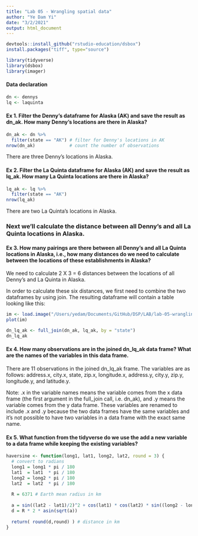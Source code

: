 ```yaml
---
title: "Lab 05 - Wrangling spatial data"
author: "Ye Dam Yi"
date: "3/2/2021"
output: html_document
---
```


```r
devtools::install_github("rstudio-education/dsbox")
install.packages("tiff", type="source") 

```

```r
library(tidyverse) 
library(dsbox) 
library(imager)
```
#### Data declaration

```r
dn <- dennys
lq <- laquinta
```

#### Ex 1. Filter the Denny’s dataframe for Alaska (AK) and save the result as dn_ak. How many Denny’s locations are there in Alaska?

```r
dn_ak <- dn %>%
  filter(state == "AK") # filter for Denny's locations in AK
nrow(dn_ak)             # count the number of observations

```
There are three Denny's locations in Alaska. 



#### Ex 2. Filter the La Quinta dataframe for Alaska (AK) and save the result as lq_ak. How many La Quinta locations are there in Alaska?
```r
lq_ak <- lq %>%
  filter(state == "AK")
nrow(lq_ak)
```
There are two La Quinta's locations in Alaska.



### Next we’ll calculate the distance between all Denny’s and all La Quinta locations in Alaska. 

#### Ex 3. How many pairings are there between all Denny’s and all La Quinta locations in Alaska, i.e., how many distances do we need to calculate between the locations of these establishments in Alaska?

We need to calculate 2 X 3 = 6 distances between the locations of all Denny's and La Quinta in Alaska.

In order to calculate these six distances, we first need to combine the two dataframes by using join. The resulting dataframe will contain a table looking like this:

```r
im <- load.image("/Users/yedam/Documents/GitHub/DSP/LAB/lab-05-wrangling-data/dennys-laquinta-sketches.004.png")
plot(im)

```
```r
dn_lq_ak <- full_join(dn_ak, lq_ak, by = "state")
dn_lq_ak
```



#### Ex 4. How many observations are in the joined dn_lq_ak data frame? What are the names of the variables in this data frame.

There are 11 observations in the joined dn_lq_ak frame. The variables are as follows: address.x, city.x, state, zip.x, longitude.x, address.y, city.y, zip.y, longitude.y, and latitude.y.

Note: .x in the variable names means the variable comes from the x data frame (the first argument in the full_join call, i.e. dn_ak), and .y means the variable comes from the y data frame. These variables are renamed to include .x and .y because the two data frames have the same variables and it’s not possible to have two variables in a data frame with the exact same name.



#### Ex 5. What function from the tidyverse do we use the add a new variable to a data frame while keeping the existing variables?

```r

haversine <- function(long1, lat1, long2, lat2, round = 3) {
  # convert to radians
  long1 = long1 * pi / 180
  lat1  = lat1  * pi / 180
  long2 = long2 * pi / 180
  lat2  = lat2  * pi / 180
  
  R = 6371 # Earth mean radius in km
  
  a = sin((lat2 - lat1)/2)^2 + cos(lat1) * cos(lat2) * sin((long2 - long1)/2)^2
  d = R * 2 * asin(sqrt(a))
  
  return( round(d,round) ) # distance in km
}
```




